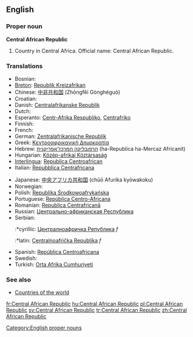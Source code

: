 ==English==

===Proper noun===
'''Central African Republic'''

# Country in Central Africa. Official name: Central African Republic.

===Translations===
{{rfc-level|Translations at L3+ (AutoFormat would have corrected level of Translations)}}
{{top}}
* Bosnian: {{t-|bs|Centralnoafrička Republika|f}}
*[[Breton]]: [[Republik Kreizafrikan]]
*Chinese: [[中非共和国]] (Zhōngfēi Gònghéguó)
*Croatian: {{t-|hr|Srednjoafrička Republika|f}}
*Danish: [[Centralafrikanske Republik]]
* Dutch: {{t-|nl|Centraal-Afrikaanse Republiek}}
*Esperanto: [[Centr-Afrika Respubliko]], [[Centrafriko]]
* Finnish: {{t+|fi|Keski-Afrikan tasavalta}}
* French: {{t+|fr|République centrafricaine}}
*German: [[Zentralafrikanische Republik]]
*Greek: [[Κεντροαφρικανική Δημοκρατία]]
*Hebrew: [[הרפובליקה המרכז־אפריקנית]] (ha-Republica ha-Mercaz Africanit)
*Hungarian: [[Közép-afrikai Köztársaság]]
*[[Interlingua]]: [[Republica Centroafrican]]
*Italian: [[Repubblica Centrafricana]]
{{mid}}
*Japanese: [[中央アフリカ共和国]] (chūō Afurika kyōwakoku)
* Norwegian: {{t-|no|Den sentralafrikanske republikk}}
*Polish: [[Republika Środkowoafrykańska]]
*Portuguese: [[República Centro-Africana]]
*Romanian: [[Republica Centrafricană]]
*Russian: [[Центрально-африканская Республика]]
*Serbian:
*:*cyrillic: [[Централноафричка Република]] ''f''
*:*latin: [[Centralnoafrička Republika]] ''f''
*Spanish: [[República Centroafricana]]
* Swedish: {{t+|sv|Centralafrikanska republiken}}
*Turkish: [[Orta Afrika Cumhuriyeti]]
{{bottom}}

===See also===
*[[Countries of the world]]

[[Category:English proper nouns]]

[[fr:Central African Republic]]
[[hu:Central African Republic]]
[[pl:Central African Republic]]
[[sv:Central African Republic]]
[[tr:Central African Republic]]
[[zh:Central African Republic]]